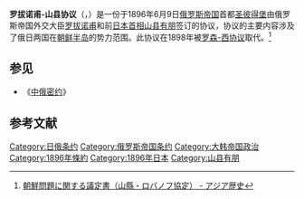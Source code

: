 '''罗拔诺甫-山县协议'''（{{lang-ru|Протокол Лобанова — Ямагаты}}，{{lang-ja|山縣・ロバノフ協定}}）是一份于1896年6月9日[[俄罗斯帝国|俄罗斯帝国]]首都[[圣彼得堡|圣彼得堡]]由俄罗斯帝国外交大臣[[罗拔诺甫|罗拔诺甫]]和前[[日本首相|日本首相]][[山县有朋|山县有朋]]签订的协议，协议的主要内容涉及了俄日两国在[[朝鲜半岛|朝鲜半岛]]的势力范围。此协议在1898年被[[罗森-西协议|罗森-西协议]]取代。<ref>[https://www.jacar.archives.go.jp/das/meta/B13091053200 朝鮮問題に関する議定書（山縣・ロバノフ協定） - アジア歴史]</ref>

==参见==
*《[[中俄密约|中俄密约]]》

== 参考文献 ==
{{Reflist}}
{{日本的條約}}
[[Category:日俄条约|Category:日俄条约]]
[[Category:俄罗斯帝国条约|Category:俄罗斯帝国条约]]
[[Category:大韩帝国政治|Category:大韩帝国政治]]
[[Category:1896年條約|Category:1896年條約]]
[[Category:1896年日本|Category:1896年日本]]
[[Category:山县有朋|Category:山县有朋]]
{{JP-stub}}